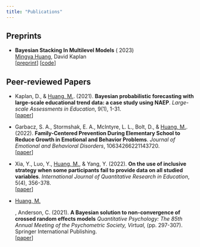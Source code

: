 ```yaml
---
title: "Publications"
---
```


## Preprints

-   **Bayesian Stacking In Multilevel Models** ( 2023) <br><ins>Mingya Huang</ins>, David Kaplan <br> \[[preprint](https://psyarxiv.com/e9m6x/)\] \[[code](https://github.com/huskyh233)\]

## Peer-reviewed Papers

-   Kaplan, D., & <ins>Huang, M.</ins>. (2021). **Bayesian probabilistic forecasting with large-scale educational trend data: a case study using NAEP**. *Large-scale Assessments in Education*, 9(1), 1-31. <br>\[[paper](https://largescaleassessmentsineducation.springeropen.com/articles/10.1186/s40536-021-00108-2)\]

-   Garbacz, S. A., Stormshak, E. A., McIntyre, L. L., Bolt, D., & <ins>Huang, M.</ins>. (2022). **Family-Centered Prevention During Elementary School to Reduce Growth in Emotional and Behavior Problems**. *Journal of Emotional and Behavioral Disorders*, 10634266221143720. <br>\[[paper](https://journals-sagepub-com.ezproxy.library.wisc.edu/doi/full/10.1177/10634266221143720?casa_token=ywulmi8gvkkAAAAA%3AVBQd0M87g0LfgcT_1qgMCjGYPyzTS2ADkBVANXebAWV_tmbsJWXQWiDxQLcTi4uAMgVGWXFciUc)\]

-   Xia, Y., Luo, Y., <ins>Huang, M.</ins>, & Yang, Y. (2022). **On the use of inclusive strategy when some participants fail to provide data on all studied variables**. *International Journal of Quantitative Research in Education*, 5(4), 356-378. <br>\[[paper](https://www.inderscienceonline.com/doi/abs/10.1504/IJQRE.2022.129794)\]

-   <ins>Huang, M.</ins>, Anderson, C. (2021). **A Bayesian solution to non-convergence of crossed random effects models** *Quantitative Psychology: The 85th Annual Meeting of the Psychometric Society, Virtual,* (pp. 297-307). Springer International Publishing. <br>\[[paper](https://link.springer.com/chapter/10.1007/978-3-030-74772-5_27)\]
